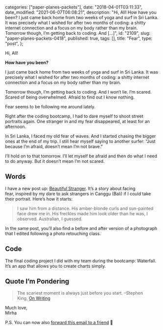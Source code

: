
  categories: ["paper-planes-packets"],
  date: "2018-04-01T03:11:33",
  date_modified: "2021-06-07T06:08:21",
  description:
    "Hi, All! How have you been? I just came back home from two weeks of yoga and surf in Sri Lanka. It was precisely what I wished for after two months of coding: a shitty internet connection and a focus on my body rather than my brain. Tomorrow though, I’m getting back to coding. And […]",
  id: "2109",
  slug: "paper-planes-packets-0418",
  published: true,
  tags: [],
  title: "Fear",
  type: "post",
};


Hi, All!

**How have you been?**

I just came back home from two weeks of yoga and surf in Sri Lanka. It was precisely what I wished for after two months of coding: a shitty internet connection and a focus on my body rather than my brain.

Tomorrow though, I’m getting back to coding. And I won’t lie. I’m scared. Scared of being overwhelmed. Afraid to find out I know nothing.

Fear seems to be following me around lately.

Right after the coding bootcamp, I had to dare myself to shoot street portraits again. One stranger in and my fear disappeared, at least for an afternoon.

In Sri Lanka, I faced my old fear of waves. And I started chasing the bigger ones at the end of my trip. I still hear myself saying to another surfer: “Just because I’m afraid, doesn’t mean I’m not brave.”

I’ll hold on to that tomorrow. I’ll let myself be afraid and then do what I need to do anyway. But it doesn’t mean I’m not scared.

## Words

I have a new post up: [Beautiful Stranger](/posts/beautiful-stranger). It’s a story about facing fear, inspired by my dare to ask strangers in Canggu (Bali) if I could take their portrait. Here’s how it starts:

> I saw him from a distance. His amber-blonde curls and sun-painted face drew me in. His freckles made him look older than he was, I observed. Australian, I guessed.

In the same post, you’ll also find a before and after version of a photograph that I edited following a photo retouching class.

## Code

The final coding project I did with my team during the bootcamp: Waterfall. It’s an app that allows you to create charts simply.

## Quote I’m Pondering

> The scariest moment is always just before you start. –Stephen King, [On Writing](http://a.co/dHtmk0o)

Much love,\
Mirha

P.S. You can now also [forward this email to a friend](http://us3.forward-to-friend.com/forward?u=b39d94447fc443788a5295725&id=6102c2d73c&e=[UNIQID]) 🚀
